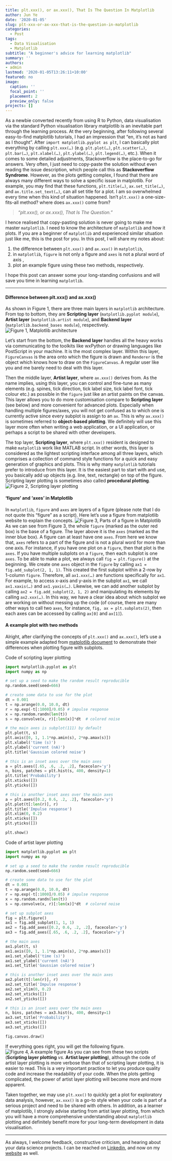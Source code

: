 ```yaml
---
title: plt.xxx(), or ax.xxx(), That Is The Question In Matplotlib
author: Jun Ye
date: '2020-01-05'
slug: plt-xxx-or-ax-xxx-that-is-the-question-in-matplotlib
categories:
  - Post
tags:
  - Data Visualisation
  - Matplotlib
subtitle: "A beginner's advice for learning matplotlib"
summary: ''
authors: 
- admin
lastmod: '2020-01-05T13:26:11+10:00'
featured: no
image:
  caption: ''
  focal_point: ''
  placement: 2
  preview_only: false
projects: []
---
```


As a newbie converted recently from using R to Python, data visualisation via the standard Python visualisation library matplotlib is an inevitable part through the learning process. At the very beginning, after following several easy-to-find matplotlib tutorials, I had an impression that "en, it's not as hard as I thought". After `import matplotlib.pyplot as plt`, I can basically plot everything by calling `plt.xxx(…)` (e.g. `plt.plot(…)`, `plt.scatter(…)`, `plt.bar(…)`, `plt.xlabel(…)`, `plt.ylabel(…)`, `plt.legend(…)`, etc.). When it comes to some detailed adjustments, Stackoverflow is the place-to-go for answers. Very often, I just need to copy-paste the solution without even reading the issue description, which people call this as **Stackoverflow Syndrome**. However, as the plots getting complex, I found that there are always many different ways to solve a specific issue in matplotlib. For example, you may find that these functions, `plt.title(…)`, `ax.set_title(…)`, and `ax.title.set_text(…)`, can all set title for a plot. I am so overwhelmed every time when this kind of situation happened. Isn't `plt.xxx()` a one-size-fits-all method? where does `ax.xxx()` come from?

> *"plt.xxx(), or ax.xxx(), That Is The Question."*

I hence realised that copy-pasting solution is never going to make me master `matplotlib`. I need to know the architecture of `matplotlib` and how it plots. If you are a beginner of `matplotlib` and experienced similar situation just like me, this is the post for you. In this post, I will share my notes about:

1. the difference between `plt.xxx()` and `ax.xxx()` in `matplotlib`,
2. in `matplotlib`, `figure` is not only a figure and `axes` is not a plural word of axis ,
3. plot an example figure using these two methods, respectively.

I hope this post can answer some your long-standing confusions and will save you time in learning `matplotlib`.

---

#### Difference between plt.xxx() and ax.xxx()

As shown in Figure 1, there are three main layers in `matplotlib` architecture. From top to bottom, they are **Scripting layer** (`matplotlib.pyplot module`), **Artist layer** (`matplotlib.artist module`), and **Backend layer** (`matplotlib.backend_bases module`), respectively.
![Figure 1, Matplotlib architecture](./matplotlib-structure.png)

Let’s start from the bottom, the **Backend layer** handles all the heavy works via communicating to the toolkits like wxPython or drawing languages like PostScript in your machine. It is the most complex layer. Within this layer, `FigureCanvas` is the area onto which the figure is drawn and `Renderer` is the object which knows how to draw on the `FigureCanvas`. A regular user like you and me barely need to deal with this layer.

Then the middle layer, **Artist layer**, where `ax.xxx()` derives from. As the name implies, using this layer, you can control and fine-tune as many elements (e.g. spines, tick direction, tick label size, tick label font, tick colour etc.) as possible in the `figure` just like an artist paints on the canvas. This layer allows you to do more customisation compare to **Scripting layer** (see below) and more convenient for advanced plots. Especially when handling multiple figures/axes, you will not get confused as to which one is currently active since every subplot is assign to an `ax`. This is why `ax.xxx()` is sometimes referred to **object-based plotting**. We definitely will use this layer more often when writing a web application, or a UI application, or perhaps a script to be shared with other developers.

The top layer, **Scripting layer**, where `plt.xxx()` resident is designed to make `matplotlib` work like MATLAB script. In other words, this layer is considered as the lightest scripting interface among all three layers, which comprises a collection of command style functions for a quick and easy generation of graphics and plots. This is why many `matplotlib` tutorials prefer to introduce from this layer. It is the easiest part to start with and use, you basically add up objects (e.g. line, text, rectangle) on top of the figure. Scripting layer plotting is sometimes also called **procedural plotting**.
![Figure 2, Scripting layer plotting](./scripting-layer.png)

#### ‘figure’ and ‘axes’ in Matplotlib

In `matplotlib`, `figure` and `axes` are layers of a figure (please note that I do not quote this “figure” as a script). Here let’s use a figure from matplotlib website to explain the concepts.
![Figure 3, Parts of a figure in Matplotlib](./fig_map.png)
As we can see from Figure 3, the whole `figure` (marked as the outer red box) is the base of a figure. The layer above it is the `axes` (marked as the inner blue box). A figure can at least have one `axes`. From here we know that, `axes` refers to a part of the figure and is not a plural word for more than one axis. For instance, if you have one plot on a `figure`, then that plot is the `axes`. If you have multiple subplots on a `figure`, then each subplot is one `axes`. To be able to make a plot, we always call `fig = plt.figure()` at the beginning. We create one `axes` object in the `figure` by calling `ax1 = fig.add_subplot(2, 1, 1)`. This created the first subplot within a 2-row by 1-column `figure`. Therefore, all `ax1.xxx(…)` are functions specifically for `ax1`. For example, to access x-axis and y-axis in the subplot `ax1`, we call `ax1.xaxis(…)` and `ax1.yaxis(…)`. Likewise, we can add another subplot by calling `ax2 = fig.add_subplot(2, 1, 2)` and manipulating its elements by calling `ax2.xxx(…)`. In this way, we have a clear idea about which subplot we are working on without messing up the code (of course, there are many other ways to call two `axes`, for instance, `fig, ax = plt.subplots(2)`, then each axes can be accessed by calling `ax[0]` and `ax[1]`).

#### A example plot with two methods
Alright, after clarifying the concepts of `plt.xxx()` and `ax.xxx()`, let’s use a simple example adapted from [matplotlib document](https://matplotlib.org/examples/pylab_examples/axes_demo.html) to demonstrate their differences when plotting figure with subplots.

Code of scripting layer plotting 

```python
import matplotlib.pyplot as plt
import numpy as np

# set up a seed to make the random result reproducible
np.random.seed(seed=666)

# create some data to use for the plot
dt = 0.001
t = np.arange(0.0, 10.0, dt)
r = np.exp(-t[:1000]/0.05) # impulse response
x = np.random.randn(len(t))
s = np.convolve(x, r)[:len(x)]*dt  # colored noise

# the main axes is subplot(111) by default
plt.plot(t, s)
plt.axis([0, 1, 1.1*np.amin(s), 2*np.amax(s)])
plt.xlabel('time (s)')
plt.ylabel('current (nA)')
plt.title('Gaussian colored noise')

# this is an inset axes over the main axes
a = plt.axes([.65, .6, .2, .2], facecolor='y')
n, bins, patches = plt.hist(s, 400, density=1)
plt.title('Probability')
plt.xticks([])
plt.yticks([])

# this is another inset axes over the main axes
a = plt.axes([0.2, 0.6, .2, .2], facecolor='y')
plt.plot(t[:len(r)], r)
plt.title('Impulse response')
plt.xlim(0, 0.2)
plt.xticks([])
plt.yticks([])

plt.show()
```

Code of artist layer plotting

```python
import matplotlib.pyplot as plt
import numpy as np

# set up a seed to make the random result reproducible
np.random.seed(seed=666)

# create some data to use for the plot
dt = 0.001
t = np.arange(0.0, 10.0, dt)
r = np.exp(-t[:1000]/0.05) # impulse response
x = np.random.randn(len(t))
s = np.convolve(x, r)[:len(x)]*dt  # colored noise

# set up subplot axes
fig = plt.figure()
ax1 = fig.add_subplot(1, 1, 1)
ax2 = fig.add_axes([0.2, 0.6, .2, .2], facecolor='y')
ax3 = fig.add_axes([.65, .6, .2, .2], facecolor='y')

# the main axes 
ax1.plot(t, s)
ax1.axis([0, 1, 1.1*np.amin(s), 2*np.amax(s)])
ax1.set_xlabel('time (s)')
ax1.set_ylabel('current (nA)')
ax1.set_title('Gaussian colored noise')

# this is another inset axes over the main axes
ax2.plot(t[:len(r)], r)
ax2.set_title('Impulse response')
ax2.set_xlim(0, 0.2)
ax2.set_xticks([])
ax2.set_yticks([])

# this is an inset axes over the main axes
n, bins, patches = ax3.hist(s, 400, density=1)
ax3.set_title('Probability')
ax3.set_xticks([])
ax3.set_yticks([])

fig.canvas.draw()
```
If everything goes right, you will get the following figure.
![Figure 4, A example figure](./example.png)
As you can see from these two scripts (**Scripting layer plotting** _vs._ **Artist layer plotting**), although the code of artist layer plotting is more verbose than that of scripting layer plotting, it is easier to read. This is a very important practice to let you produce quality code and increase the readability of your code. When the plots getting complicated, the power of artist layer plotting will become more and more apparent.

Taken together, we may use `plt.xxx()` to quickly get a plot for exploratory data analysis, however, `ax.xxx()` is a go-to style when your code is part of a serious project and need to be shared with others. In addition, as a learner of matplotlib, I strongly advise starting from artist layer plotting, from which you will have a more comprehensive understanding about `matplotlib` plotting and definitely benefit more for your long-term development in data visualisation.

---

As always, I welcome feedback, constructive criticism, and hearing about your data science projects. I can be reached on [Linkedin](https://www.linkedin.com/in/jun-ye-29aaa769/), and now on my [website](https://junye0798.com/) as well.